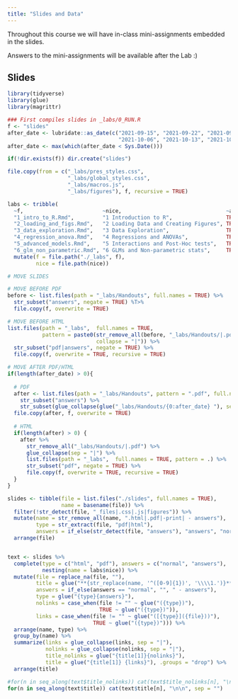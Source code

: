 ```yaml
---
title: "Slides and Data"
---
```


Throughout this course we will have in-class mini-assignments embedded in the slides.

Answers to the mini-assignments will be available after the Lab :)

## Slides

```r

library(tidyverse)
library(glue)
library(magrittr)

### First compiles slides in _labs/0_RUN.R
f <- "slides"
after_date <- lubridate::as_date(c("2021-09-15", "2021-09-22", "2021-09-29", 
                                   "2021-10-06", "2021-10-13", "2021-10-20"))
after_date <- max(which(after_date < Sys.Date()))

if(!dir.exists(f)) dir.create("slides")

file.copy(from = c("_labs/pres_styles.css", 
                   "_labs/global_styles.css",
                   "_labs/macros.js",
                   "_labs/figures"), f, recursive = TRUE)

labs <- tribble(
  ~f,                         ~nice,                                 ~answers,
  "1_intro_to_R.Rmd",         "1 Introduction to R",                 TRUE,
  "2_loading_and_figs.Rmd",   "2 Loading Data and Creating Figures", TRUE,
  "3_data_exploration.Rmd",   "3 Data Exploration",                  TRUE,
  "4_regression_anova.Rmd",   "4 Regressions and ANOVAs",            TRUE,
  "5_advanced_models.Rmd",    "5 Interactions and Post-Hoc tests",   TRUE,
  "6_glm_non_parametric.Rmd", "6 GLMs and Non-parametric stats",     TRUE) %>%
  mutate(f = file.path("./_labs", f),
         nice = file.path(nice))
```

```r
# MOVE SLIDES

# MOVE BEFORE PDF
before <- list.files(path = "_labs/Handouts", full.names = TRUE) %>%
  str_subset("answers", negate = TRUE) %T>%
  file.copy(f, overwrite = TRUE)

# MOVE BEFORE HTML
list.files(path = "_labs",  full.names = TRUE,
           pattern = paste0(str_remove_all(before, "_labs/Handouts/|.pdf"),
                            collapse = "|")) %>%
  str_subset("pdf|answers", negate = TRUE) %>%
  file.copy(f, overwrite = TRUE, recursive = TRUE)

# MOVE AFTER PDF/HTML
if(length(after_date) > 0){
  
  # PDF
  after <- list.files(path = "_labs/Handouts", pattern = ".pdf", full.names = TRUE) %>%
    str_subset("answers") %>%
    str_subset(glue_collapse(glue("_labs/Handouts/{0:after_date} "), sep = "|"))
  file.copy(after, f, overwrite = TRUE)
  
  # HTML
  if(length(after) > 0) {
    after %>% 
      str_remove_all("_labs/Handouts/|.pdf") %>%
      glue_collapse(sep = "|") %>%
      list.files(path = "_labs",  full.names = TRUE, pattern = .) %>%
      str_subset("pdf", negate = TRUE) %>%
      file.copy(f, overwrite = TRUE, recursive = TRUE)
  }
}

slides <- tibble(file = list.files("./slides", full.names = TRUE),
                 name = basename(file)) %>%
  filter(!str_detect(file, "_files|.css|.js|figures")) %>%
  mutate(name = str_remove_all(name, ".html|.pdf|-print| - answers"),
         type = str_extract(file, "pdf|html"),
         answers = if_else(str_detect(file, "answers"), "answers", "normal")) %>%
  arrange(file)


text <- slides %>%
  complete(type = c("html", "pdf"), answers = c("normal", "answers"), 
           nesting(name = labs$nice)) %>%
  mutate(file = replace_na(file, ""),
         title = glue("**{str_replace(name, '^([0-9]{1})', '\\\\1.')}**"),
         answers = if_else(answers == "normal", "", " - answers"),
         type = glue("{type}{answers}"),
         nolinks = case_when(file != "" ~ glue("({type})"),
                             TRUE ~ glue("({type})")),
         links = case_when(file != "" ~ glue("([{type}]({file}))"),
                           TRUE ~ glue("({type})"))) %>%
  arrange(name, type) %>%
  group_by(name) %>%
  summarize(links = glue_collapse(links, sep = "|"),
            nolinks = glue_collapse(nolinks, sep = "|"),
            title_nolinks = glue("{title[1]}{nolinks}"),
            title = glue("{title[1]} {links}"), .groups = "drop") %>%
  arrange(title)
```


```r

#for(n in seq_along(text$title_nolinks)) cat(text$title_nolinks[n], "\n\n", sep = "")
for(n in seq_along(text$title)) cat(text$title[n], "\n\n", sep = "")
```

